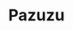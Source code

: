 ---
title: "Pazuzu"
slug: "pazuzu"
arcana: "Devil"

image: "./.jpg"

phys: ""
gun: ""
fire: ""
ice: ""
elec: ""
wind: ""
psy: ""
nuke: ""
bless: ""
curse: ""
---